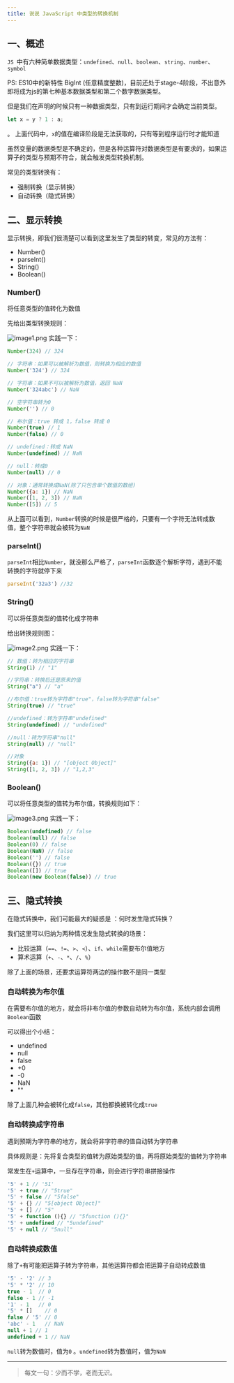 ```yaml
---
title: 说说 JavaScript 中类型的转换机制
---
```


## 一、概述

`JS `中有六种简单数据类型：`undefined`、`null`、`boolean`、`string`、`number`、`symbol`

PS: ES10中的新特性 BigInt (任意精度整数)，目前还处于stage-4阶段，不出意外即将成为js的第七种基本数据类型和第二个数字数据类型。

但是我们在声明的时候只有一种数据类型，只有到运行期间才会确定当前类型。

```js
let x = y ? 1 : a;
```
。
上面代码中，`x`的值在编译阶段是无法获取的，只有等到程序运行时才能知道

虽然变量的数据类型是不确定的，但是各种运算符对数据类型是有要求的，如果运算子的类型与预期不符合，就会触发类型转换机制。

常见的类型转换有：

-   强制转换（显示转换）
-   自动转换（隐式转换）

## 二、显示转换

显示转换，即我们很清楚可以看到这里发生了类型的转变，常见的方法有：

-   Number()
-   parseInt()
-   String()
-   Boolean()

### Number()

将任意类型的值转化为数值

先给出类型转换规则：

![image1.png](../../../../assets/interview/06-type-transformation/image1.png)
实践一下：

```js
Number(324) // 324

// 字符串：如果可以被解析为数值，则转换为相应的数值
Number('324') // 324

// 字符串：如果不可以被解析为数值，返回 NaN
Number('324abc') // NaN

// 空字符串转为0
Number('') // 0

// 布尔值：true 转成 1，false 转成 0
Number(true) // 1
Number(false) // 0

// undefined：转成 NaN
Number(undefined) // NaN

// null：转成0
Number(null) // 0

// 对象：通常转换成NaN(除了只包含单个数值的数组)
Number({a: 1}) // NaN
Number([1, 2, 3]) // NaN
Number([5]) // 5
```

从上面可以看到，`Number`转换的时候是很严格的，只要有一个字符无法转成数值，整个字符串就会被转为`NaN`

### parseInt()

`parseInt`相比`Number`，就没那么严格了，`parseInt`函数逐个解析字符，遇到不能转换的字符就停下来

```js
parseInt('32a3') //32
```

### String()

可以将任意类型的值转化成字符串

给出转换规则图：

![image2.png](../../../../assets/interview/06-type-transformation/image2.png)
实践一下：

```js
// 数值：转为相应的字符串
String(1) // "1"

//字符串：转换后还是原来的值
String("a") // "a"

//布尔值：true转为字符串"true"，false转为字符串"false"
String(true) // "true"

//undefined：转为字符串"undefined"
String(undefined) // "undefined"

//null：转为字符串"null"
String(null) // "null"

//对象
String({a: 1}) // "[object Object]"
String([1, 2, 3]) // "1,2,3"
```

### Boolean()

可以将任意类型的值转为布尔值，转换规则如下：

![image3.png](../../../../assets/interview/06-type-transformation/image3.png)
实践一下：

```js
Boolean(undefined) // false
Boolean(null) // false
Boolean(0) // false
Boolean(NaN) // false
Boolean('') // false
Boolean({}) // true
Boolean([]) // true
Boolean(new Boolean(false)) // true
```

## 三、隐式转换

在隐式转换中，我们可能最大的疑惑是 ：何时发生隐式转换？

我们这里可以归纳为两种情况发生隐式转换的场景：

-   比较运算（`==`、`!=`、`>`、`<`）、`if`、`while`需要布尔值地方
-   算术运算（`+`、`-`、`*`、`/`、`%`）

除了上面的场景，还要求运算符两边的操作数不是同一类型

### 自动转换为布尔值

在需要布尔值的地方，就会将非布尔值的参数自动转为布尔值，系统内部会调用`Boolean`函数

可以得出个小结：

-   undefined
-   null
-   false
-   +0
-   -0
-   NaN
-   ""

除了上面几种会被转化成`false`，其他都换被转化成`true`

### 自动转换成字符串

遇到预期为字符串的地方，就会将非字符串的值自动转为字符串

具体规则是：先将复合类型的值转为原始类型的值，再将原始类型的值转为字符串

常发生在`+`运算中，一旦存在字符串，则会进行字符串拼接操作

```js
'5' + 1 // '51'
'5' + true // "5true"
'5' + false // "5false"
'5' + {} // "5[object Object]"
'5' + [] // "5"
'5' + function (){} // "5function (){}"
'5' + undefined // "5undefined"
'5' + null // "5null"
```

### 自动转换成数值

除了`+`有可能把运算子转为字符串，其他运算符都会把运算子自动转成数值

```js
'5' - '2' // 3
'5' * '2' // 10
true - 1  // 0
false - 1 // -1
'1' - 1   // 0
'5' * []    // 0
false / '5' // 0
'abc' - 1   // NaN
null + 1 // 1
undefined + 1 // NaN
```

`null`转为数值时，值为`0` 。`undefined`转为数值时，值为`NaN`

* * *

> 每文一句：少而不学，老而无识。
